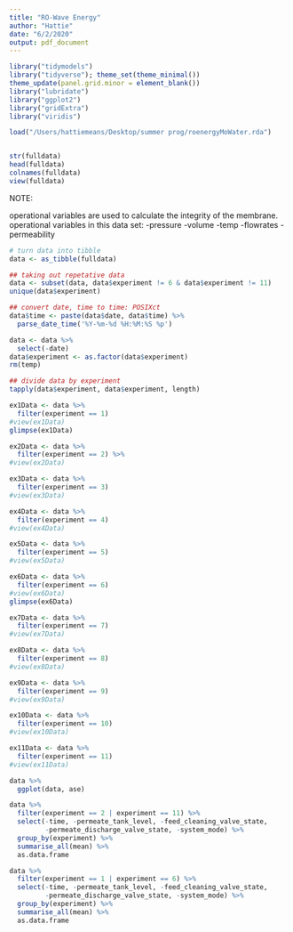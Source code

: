 ```yaml
---
title: "RO-Wave Energy"
author: "Hattie"
date: "6/2/2020"
output: pdf_document
---
```


```r
library("tidymodels")
library("tidyverse"); theme_set(theme_minimal())
theme_update(panel.grid.minor = element_blank())
library("lubridate")
library("ggplot2")
library("gridExtra")
library("viridis")
```

```r
load("/Users/hattiemeans/Desktop/summer prog/roenergyMoWater.rda")


str(fulldata)
head(fulldata)
colnames(fulldata)
view(fulldata)
```


NOTE: 

operational variables are used to calculate the integrity of the membrane. 
operational variables in this data set:
  -pressure
  -volume
  -temp
  -flowrates
  -permeability
  
```r
# turn data into tibble 
data <- as_tibble(fulldata)

## taking out repetative data
data <- subset(data, data$experiment != 6 & data$experiment != 11)
unique(data$experiment)

## convert date, time to time: POSIXct
data$time <- paste(data$date, data$time) %>%
  parse_date_time('%Y-%m-%d %H:%M:%S %p')

data <- data %>%
  select(-date)
data$experiment <- as.factor(data$experiment)
rm(temp)
```

```r
## divide data by experiment
tapply(data$experiment, data$experiment, length)

ex1Data <- data %>% 
  filter(experiment == 1)
#view(ex1Data)
glimpse(ex1Data)

ex2Data <- data %>% 
  filter(experiment == 2) %>% 
#view(ex2Data)

ex3Data <- data %>% 
  filter(experiment == 3)
#view(ex3Data)

ex4Data <- data %>% 
  filter(experiment == 4)
#view(ex4Data)

ex5Data <- data %>% 
  filter(experiment == 5)
#view(ex5Data)

ex6Data <- data %>% 
  filter(experiment == 6)
#view(ex6Data)
glimpse(ex6Data)

ex7Data <- data %>% 
  filter(experiment == 7)
#view(ex7Data)

ex8Data <- data %>% 
  filter(experiment == 8)
#view(ex8Data)

ex9Data <- data %>% 
  filter(experiment == 9)
#view(ex9Data)

ex10Data <- data %>% 
  filter(experiment == 10)
#view(ex10Data)

ex11Data <- data %>% 
  filter(experiment == 11)
#view(ex11Data)

data %>% 
  ggplot(data, ase)
```

```r
data %>%
  filter(experiment == 2 | experiment == 11) %>%
  select(-time, -permeate_tank_level, -feed_cleaning_valve_state,
         -permeate_discharge_valve_state, -system_mode) %>%
  group_by(experiment) %>%
  summarise_all(mean) %>%
  as.data.frame

data %>%
  filter(experiment == 1 | experiment == 6) %>%
  select(-time, -permeate_tank_level, -feed_cleaning_valve_state,
         -permeate_discharge_valve_state, -system_mode) %>%
  group_by(experiment) %>%
  summarise_all(mean) %>%
  as.data.frame
```





